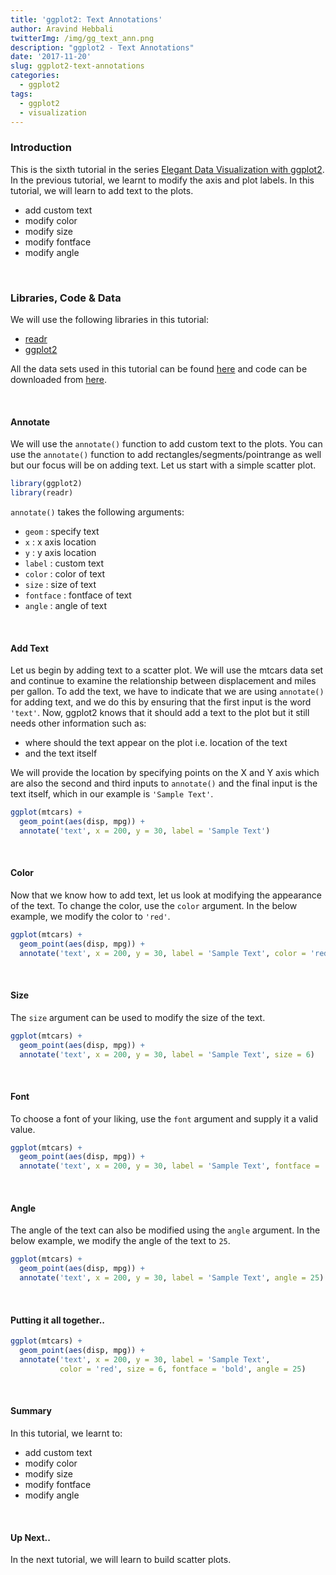 ```yaml
---
title: 'ggplot2: Text Annotations'
author: Aravind Hebbali
twitterImg: /img/gg_text_ann.png
description: "ggplot2 - Text Annotations"
date: '2017-11-20'
slug: ggplot2-text-annotations
categories:
  - ggplot2
tags:
  - ggplot2
  - visualization
---
```


### Introduction

This is the sixth tutorial in the series [Elegant Data Visualization with 
ggplot2](https://tutorials.rsquaredacademy.com/data-visualization/index.html). In the previous tutorial, we learnt to modify the axis and plot labels. 
In this tutorial, we will learn to add text to the plots.

- add custom text 
- modify color
- modify size
- modify fontface
- modify angle

<br>

### Libraries, Code & Data

We will use the following libraries in this tutorial:

- [readr](http://readr.tidyverse.org/)
- [ggplot2](http://ggplot2.tidyverse.org/)

All the data sets used in this tutorial can be found [here](https://github.com/rsquaredacademy/datasets) and code can be downloaded from [here](https://gist.github.com/rsquaredacademy/567094325b5e134b5b4459677206f363).

<br>

#### Annotate

We will use the `annotate()` function to add custom text to the plots. You can 
use the `annotate()` function to add rectangles/segments/pointrange as well but 
our focus will be on adding text. Let us start with a simple scatter plot.

```r
library(ggplot2)
library(readr)
```

`annotate()` takes the following arguments:

- `geom`     : specify text
- `x`        : x axis location
- `y`        : y axis location
- `label`    : custom text 
- `color`    : color of text
- `size`     : size of text
- `fontface` : fontface of text
- `angle`    : angle of text

<br>

#### Add Text

Let us begin by adding text to a scatter plot. We will use the mtcars data set
and continue to examine the relationship between displacement and miles per 
gallon. To add the text, we have to indicate that we are using `annotate()` 
for adding text, and we do this by ensuring that the first input is the word 
`'text'`. Now, ggplot2 knows that it should add a text to the plot but it still
needs other information such as:

- where should the text appear on the plot i.e. location of the text
- and the text itself

We will provide the location by specifying points on the X and Y axis which are
also the second and third inputs to `annotate()` and the final input is the text
itself, which in our example is `'Sample Text'`.

```r
ggplot(mtcars) +
  geom_point(aes(disp, mpg)) +
  annotate('text', x = 200, y = 30, label = 'Sample Text')
```

<br>

#### Color

Now that we know how to add text, let us look at modifying the appearance of 
the text. To change the color, use the `color` argument. In the below example,
we modify the color to `'red'`.

```r
ggplot(mtcars) +
  geom_point(aes(disp, mpg)) +
  annotate('text', x = 200, y = 30, label = 'Sample Text', color = 'red')
```

<br>

#### Size

The `size` argument can be used to modify the size of the text.

```r
ggplot(mtcars) +
  geom_point(aes(disp, mpg)) +
  annotate('text', x = 200, y = 30, label = 'Sample Text', size = 6)
```

<br>

#### Font

To choose a font of your liking, use the `font` argument and supply it a valid
value.

```r
ggplot(mtcars) +
  geom_point(aes(disp, mpg)) +
  annotate('text', x = 200, y = 30, label = 'Sample Text', fontface = 'bold')
```

<br>

#### Angle

The angle of the text can also be modified using the `angle` argument. In the 
below example, we modify the angle of the text to `25`.

```r
ggplot(mtcars) +
  geom_point(aes(disp, mpg)) +
  annotate('text', x = 200, y = 30, label = 'Sample Text', angle = 25)
```

<br>

#### Putting it all together..

```r
ggplot(mtcars) +
  geom_point(aes(disp, mpg)) +
  annotate('text', x = 200, y = 30, label = 'Sample Text',
           color = 'red', size = 6, fontface = 'bold', angle = 25)
```

<br>

#### Summary

In this tutorial, we learnt to:

- add custom text 
- modify color
- modify size
- modify fontface
- modify angle


<br>

#### Up Next..

In the next tutorial, we will learn to build scatter plots.

